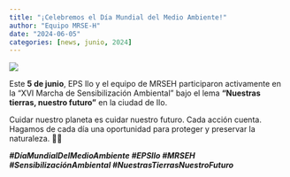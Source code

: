```yaml
---
title: "¡Celebremos el Día Mundial del Medio Ambiente!"
author: "Equipo MRSE-H"
date: "2024-06-05"
categories: [news, junio, 2024]
---
```


[![](thumbnail.jpg)](javascript:void(window.open('thumbnail.jpg','','width=600,height=400').onunload%20=%20function()%7Bwindow.history.back();%7D))

Este **5 de junio**, EPS Ilo y el equipo de MRSEH participaron activamente en la "XVI Marcha de Sensibilización Ambiental" bajo el lema **"Nuestras tierras, nuestro futuro"** en la ciudad de Ilo.

Cuidar nuestro planeta es cuidar nuestro futuro. Cada acción cuenta. Hagamos de cada día una oportunidad para proteger y preservar la naturaleza. 🌱💧

***#DíaMundialDelMedioAmbiente #EPSIlo #MRSEH #SensibilizaciónAmbiental #NuestrasTierrasNuestroFuturo***
